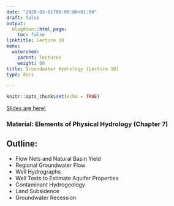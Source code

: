 ```yaml
---
date: "2020-03-01T00:00:00+01:00"
draft: false
output:
  blogdown::html_page:
    toc: false
linktitle: Lecture 10
menu:
  watershed:
    parent: lectures
    weight: 60
title: Groundwater Hydrology (Lecture 10)
type: docs

---
```


```r
knitr::opts_chunk$set(echo = TRUE)
```

[Slides are here!](https://amurraygeo.com/slides/watershed/lecture10/lecture_10_slides.html)

### Material: Elements of Physical Hydrology (Chapter 7)

## Outline:
- Flow Nets and Natural Basin Yield
- Regional Groundwater Flow
- Well Hydrographs
- Well Tests to Estimate Aquifer Properties
- Contaminant Hydrogeology
- Land Subsidence
- Groundwater Recession